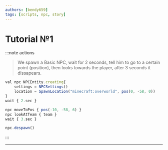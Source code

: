 ```yaml
---
authors: [bendy659]
tags: [scripts, npc, story]
---
```


# Tutorial №1

:::note actions
> We spawn a Basic NPC, wait for 2 seconds, tell him to go to a certain point (position), then looks towards the player, after 3 seconds it dissapears.

```jsx
val npc NPCEntity.creating{
    settings = NPCSettings()
    location = SpawnLocation("minecraft:overworld", pos(0, -58, 0))
}
wait { 2.sec }

npc moveToPos { pos(-10, -58, 6) }
npc lookAtTeam { team }
wait { 3.sec }

npc.despawn()
```

:::

---
